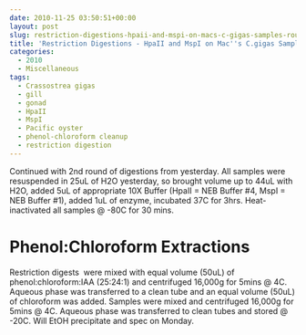 ```yaml
---
date: 2010-11-25 03:50:51+00:00
layout: post
slug: restriction-digestions-hpaii-and-mspi-on-macs-c-gigas-samples-round-2
title: 'Restriction Digestions - HpaII and MspI on Mac''s C.gigas Samples: Round 2'
categories:
  - 2010
  - Miscellaneous
tags:
  - Crassostrea gigas
  - gill
  - gonad
  - HpaII
  - MspI
  - Pacific oyster
  - phenol-chloroform cleanup
  - restriction digestion
---
```


Continued with 2nd round of digestions from yesterday. All samples were resuspended in 25uL of H2O yesterday, so brought volume up to 44uL with H2O, added 5uL of appropriate 10X Buffer (HpaII = NEB Buffer #4, MspI = NEB Buffer #1), added 1uL of enzyme, incubated 37C for 3hrs. Heat-inactivated all samples @ -80C for 30 mins.



# 





# Phenol:Chloroform Extractions



Restriction digests  were mixed with equal volume (50uL) of phenol:chloroform:IAA (25:24:1) and centrifuged 16,000g for 5mins @ 4C. Aqueous phase was transferred to a clean tube and an equal volume (50uL) of chloroform was added. Samples were mixed and centrifuged 16,000g for 5mins @ 4C. Aqueous phase was transferred to clean tubes and stored @ -20C. Will EtOH precipitate and spec on Monday.
